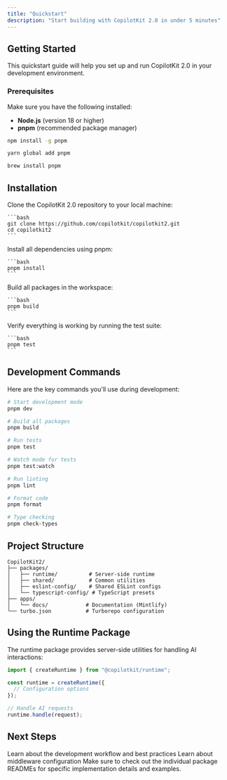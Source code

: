 ```yaml
---
title: "Quickstart"
description: "Start building with CopilotKit 2.0 in under 5 minutes"
---
```


## Getting Started

This quickstart guide will help you set up and run CopilotKit 2.0 in your development environment.

### Prerequisites

Make sure you have the following installed:

- **Node.js** (version 18 or higher)
- **pnpm** (recommended package manager)

<CodeGroup>

```bash npm
npm install -g pnpm
```

```bash yarn
yarn global add pnpm
```

```bash brew
brew install pnpm
```

</CodeGroup>

## Installation

<Steps>
  <Step title="Clone the Repository">
    Clone the CopilotKit 2.0 repository to your local machine:

    ```bash
    git clone https://github.com/copilotkit/copilotkit2.git
    cd copilotkit2
    ```

  </Step>
  
  <Step title="Install Dependencies">
    Install all dependencies using pnpm:

    ```bash
    pnpm install
    ```

  </Step>
  
  <Step title="Build the Project">
    Build all packages in the workspace:

    ```bash
    pnpm build
    ```

  </Step>
  
  <Step title="Run Tests">
    Verify everything is working by running the test suite:

    ```bash
    pnpm test
    ```

  </Step>
</Steps>

## Development Commands

Here are the key commands you'll use during development:

<CodeGroup>

```bash Development
# Start development mode
pnpm dev

# Build all packages
pnpm build

# Run tests
pnpm test

# Watch mode for tests
pnpm test:watch
```

```bash Linting & Formatting
# Run linting
pnpm lint

# Format code
pnpm format

# Type checking
pnpm check-types
```

</CodeGroup>

## Project Structure

```
CopilotKit2/
├── packages/
│   ├── runtime/          # Server-side runtime
│   ├── shared/           # Common utilities
│   ├── eslint-config/    # Shared ESLint configs
│   └── typescript-config/ # TypeScript presets
├── apps/
│   └── docs/            # Documentation (Mintlify)
└── turbo.json           # Turborepo configuration
```

## Using the Runtime Package

The runtime package provides server-side utilities for handling AI interactions:

```typescript
import { createRuntime } from "@copilotkit/runtime";

const runtime = createRuntime({
  // Configuration options
});

// Handle AI requests
runtime.handle(request);
```

## Next Steps

<CardGroup cols={2}>
  <Card title="Development Guide" icon="code" href="/development">
    Learn about the development workflow and best practices
  </Card>
  <Card title="Middleware" icon="book" href="/essentials/middleware">
    Learn about middleware configuration
  </Card>
</CardGroup>

<Note>
  Make sure to check out the individual package READMEs for specific
  implementation details and examples.
</Note>
